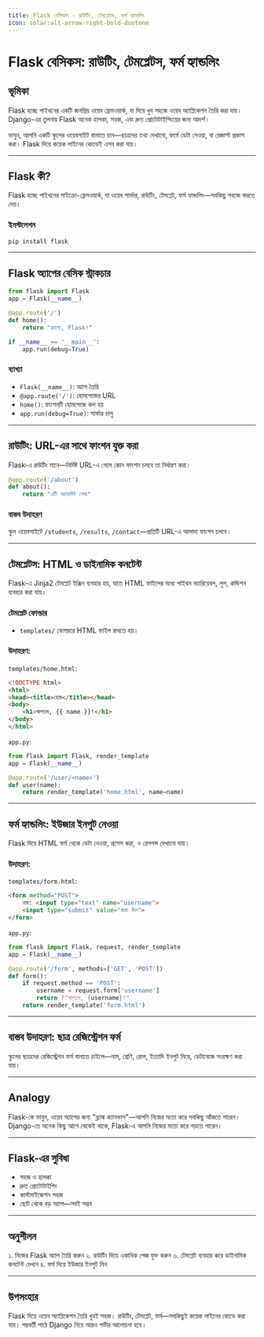 ```yaml
---
title: Flask বেসিকস - রাউটিং, টেমপ্লেটস, ফর্ম হ্যান্ডলিং
icon: solar:alt-arrow-right-bold-duotone
---
```


# Flask বেসিকস: রাউটিং, টেমপ্লেটস, ফর্ম হ্যান্ডলিং

## ভূমিকা

Flask হচ্ছে পাইথনের একটি জনপ্রিয় ওয়েব ফ্রেমওয়ার্ক, যা দিয়ে খুব সহজে ওয়েব অ্যাপ্লিকেশন তৈরি করা যায়। Django-এর তুলনায় Flask অনেক হালকা, সহজ, এবং দ্রুত প্রোটোটাইপিংয়ের জন্য আদর্শ।

ভাবুন, আপনি একটি স্কুলের ওয়েবসাইট বানাতে চান—ছাত্রদের তথ্য দেখানো, ফর্মে ডেটা নেওয়া, বা রেজাল্ট প্রকাশ করা। Flask দিয়ে কয়েক লাইনের কোডেই এসব করা যায়।

---

## Flask কী?

Flask হচ্ছে পাইথনের মাইক্রো-ফ্রেমওয়ার্ক, যা ওয়েব সার্ভার, রাউটিং, টেমপ্লেট, ফর্ম হ্যান্ডলিং—সবকিছু সহজে করতে দেয়।

### ইনস্টলেশন

```bash
pip install flask
```

---

## Flask অ্যাপের বেসিক স্ট্রাকচার

```python
from flask import Flask
app = Flask(__name__)

@app.route('/')
def home():
    return "হ্যালো, Flask!"

if __name__ == '__main__':
    app.run(debug=True)
```

### ব্যাখ্যা
- `Flask(__name__)`: অ্যাপ তৈরি
- `@app.route('/')`: হোমপেজের URL
- `home()`: ফাংশনটি হোমপেজে কল হয়
- `app.run(debug=True)`: সার্ভার চালু

---

## রাউটিং: URL-এর সাথে ফাংশন যুক্ত করা

Flask-এ রাউটিং মানে—নির্দিষ্ট URL-এ গেলে কোন ফাংশন চলবে তা নির্ধারণ করা।

```python
@app.route('/about')
def about():
    return "এটি অ্যাবাউট পেজ"
```

### বাস্তব উদাহরণ

স্কুল ওয়েবসাইটে `/students`, `/results`, `/contact`—প্রতিটি URL-এ আলাদা ফাংশন চলবে।

---

## টেমপ্লেটস: HTML ও ডাইনামিক কনটেন্ট

Flask-এ Jinja2 টেমপ্লেট ইঞ্জিন ব্যবহার হয়, যাতে HTML ফাইলের মধ্যে পাইথন ভ্যারিয়েবল, লুপ, কন্ডিশন ব্যবহার করা যায়।

### টেমপ্লেট ফোল্ডার
- `templates/` ফোল্ডারে HTML ফাইল রাখতে হয়।

### উদাহরণ:

`templates/home.html`:
```html
<!DOCTYPE html>
<html>
<head><title>হোম</title></head>
<body>
    <h1>স্বাগতম, {{ name }}!</h1>
</body>
</html>
```

`app.py`:
```python
from flask import Flask, render_template
app = Flask(__name__)

@app.route('/user/<name>')
def user(name):
    return render_template('home.html', name=name)
```

---

## ফর্ম হ্যান্ডলিং: ইউজার ইনপুট নেওয়া

Flask দিয়ে HTML ফর্ম থেকে ডেটা নেওয়া, প্রসেস করা, ও রেসপন্স দেখানো যায়।

### উদাহরণ:

`templates/form.html`:
```html
<form method="POST">
    নাম: <input type="text" name="username">
    <input type="submit" value="জমা দিন">
</form>
```

`app.py`:
```python
from flask import Flask, request, render_template
app = Flask(__name__)

@app.route('/form', methods=['GET', 'POST'])
def form():
    if request.method == 'POST':
        username = request.form['username']
        return f"স্বাগতম, {username}!"
    return render_template('form.html')
```

---

## বাস্তব উদাহরণ: ছাত্র রেজিস্ট্রেশন ফর্ম

স্কুলের ছাত্রদের রেজিস্ট্রেশন ফর্ম বানাতে চাইলে—নাম, শ্রেণি, রোল, ইত্যাদি ইনপুট নিয়ে, ডেটাবেজে সংরক্ষণ করা যায়।

---

## Analogy

Flask-কে ভাবুন, ওয়েব অ্যাপের জন্য "ব্ল্যাঙ্ক ক্যানভাস"—আপনি নিজের মতো করে সবকিছু আঁকতে পারেন। Django-তে অনেক কিছু আগে থেকেই থাকে, Flask-এ আপনি নিজের মতো করে গড়তে পারেন।

---

## Flask-এর সুবিধা

- সহজ ও হালকা
- দ্রুত প্রোটোটাইপিং
- কাস্টমাইজেশন সহজ
- ছোট থেকে বড় অ্যাপ—সবই সম্ভব

---

## অনুশীলন

১. নিজের Flask অ্যাপ তৈরি করুন
২. রাউটিং দিয়ে একাধিক পেজ যুক্ত করুন
৩. টেমপ্লেট ব্যবহার করে ডাইনামিক কনটেন্ট দেখান
৪. ফর্ম দিয়ে ইউজার ইনপুট নিন

---

## উপসংহার

Flask দিয়ে ওয়েব অ্যাপ্লিকেশন তৈরি খুবই সহজ। রাউটিং, টেমপ্লেট, ফর্ম—সবকিছুই কয়েক লাইনের কোডে করা যায়। পরবর্তী পাঠে Django নিয়ে আরও গভীর আলোচনা হবে।
